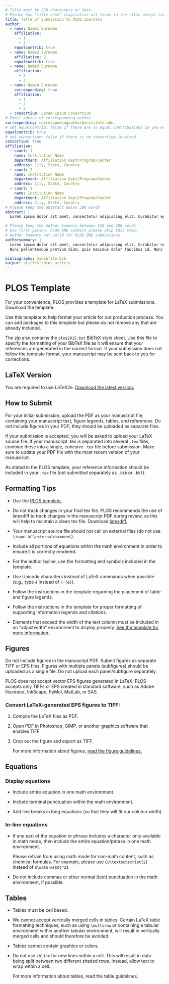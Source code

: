 ```yaml
---
# Title must be 250 characters or less.
# Please use "title case" (capitalize all terms in the title except conjunctions, prepositions, and articles).
title: Title of Submission to PLOS Journals
author:
  - name: Name1 Surname
    affiliation:
      - 1
      - 2
    equalcontrib: true
  - name: Name2 Surname
    affiliation: 2
    equalcontrib: true
  - name: Name3 Surname
    affiliation:
      - 2
      - 3
  - name: Name4 Surname
    corresponding: true
    affiliation:
      - 1
      - 2
      - 3
  - consortium: Lorem Ipsum Consortium
# Email adress of corresponding author
corresponding: correspondingauthor@institute.edu
# set equalcontrib: false if there are no equal contributions in you work
equalcontrib: true
# set consortium: false if there is no consortium involved
consortium: true
affiliation:
  - count: 1
    name: Institution Name
    department: Affiliation Dept/Program/Center
    address: City, State, Country
  - count: 2
    name: Institution Name
    department: Affiliation Dept/Program/Center
    address: City, State, Country
  - count: 3
    name: Institution Name
    department: Affiliation Dept/Program/Center
    address: City, State, Country
# Please keep the abstract below 300 words
abstract: |
  Lorem ipsum dolor sit amet, consectetur adipiscing elit. Curabitur eget porta erat. Morbi consectetur est vel gravida pretium. Suspendisse ut dui eu ante cursus gravida non sed sem. Nullam sapien tellus, commodo id velit id, eleifend volutpat quam. Phasellus mauris velit, dapibus finibus elementum vel, pulvinar non tellus. Nunc pellentesque pretium diam, quis maximus dolor faucibus id. Nunc convallis sodales ante, ut ullamcorper est egestas vitae. Nam sit amet enim ultrices, ultrices elit pulvinar, volutpat risus.

# Please keep the Author Summary between 150 and 200 words
# Use first person. PLOS ONE authors please skip this step.
# Author Summary not valid for PLOS ONE submissions
authorsummary: |
  Lorem ipsum dolor sit amet, consectetur adipiscing elit. Curabitur eget porta erat. Morbi consectetur est vel gravida pretium. Suspendisse ut dui eu ante cursus gravida non sed sem. Nullam sapien tellus, commodo id velit id, eleifend volutpat quam. Phasellus mauris velit, dapibus finibus elementum vel, pulvinar non tellus. 
  Nunc pellentesque pretium diam, quis maximus dolor faucibus id. Nunc convallis sodales ante, ut ullamcorper est egestas vitae. Nam sit amet enim ultrices, ultrices elit pulvinar, volutpat risus.

bibliography: mybibfile.bib
output: rticles::plos_article
---
```


<!-- Text based on PLOS sample manuscript, see [http://journals.plos.org/plosone/s/latex](http://journals.plos.org/plosone/s/latex)

Guidelines for all manuscripts are listed in the author instructions. [Read the instructions.](http://journals.plos.org/plosone/s/submission-guidelines)

Need assistance? Email latex@plos.org.
-->


# PLOS Template

For your convenience, PLOS provides a template for LaTeX submissions.
Download the template.

Use this template to help format your article for our production process.
You can add packages to this template but please do not remove any that are already included.

The zip also contains the `plos2015.bst` BibTeX style sheet.
Use this file to specify the formatting of your BibTeX file as it will ensure that your references are generated in the correct format.
If your submission does not follow the template format, your manuscript may be sent back to you for corrections.

## LaTeX Version

You are required to use LaTeX2e. [Download the latest version.](http://www.latex-project.org/)


## How to Submit

For your initial submission, upload the PDF as your manuscript file, containing your manuscript text, figure legends, tables, and references.
Do not include figures in your PDF; they should be uploaded as separate files.

If your submission is accepted, you will be asked to upload your LaTeX source file.
If your manuscript .tex is separated into several `.tex` files, combine these into a single, cohesive `.tex` file before submission.
Make sure to update your PDF file with the most recent version of your manuscript.

As stated in the PLOS template, your reference information should be included in your `.tex` file (not submitted separately as `.bib` or `.bbl`).

## Formatting Tips

* Use the [PLOS template.](http://journals.plos.org/plosone/s/file?id=SyJ3/plos-latex-template.zip)

* Do not track changes in your final tex file. PLOS recommends the use of latexdiff to track changes in the manuscript PDF during review, as this will help to maintain a clean tex file. Download [latexdiff.](https://www.ctan.org/pkg/latexdiff?lang=en)

* Your manuscript source file should not call on external files (do not use `\input` or `\externaldocument`).

* Include all portions of equations within the math environment in order to ensure it is correctly rendered. 

* For the author byline, use the formatting and symbols included in the template.

* Use Unicode characters instead of LaTeX commands when possible (e.g., type `é` instead of `\'{e}`).

* Follow the instructions in the template regarding the placement of table and figure legends.

* Follow the instructions in the template for proper formatting of supporting information legends and citations.

* Elements that exceed the width of the text column must be included in an “adjustwidth” environment to display properly. [See the template for more information.](http://journals.plos.org/plosone/s/file?id=SyJ3/plos-latex-template.zip)

## Figures

Do not include figures in the manuscript PDF.
Submit figures as separate TIFF or EPS files.
Figures with multiple panels (subfigures) should be uploaded as a single file.
Do not upload each panel/subfigure separately.

PLOS does not accept vector EPS figures generated in LaTeX. 
PLOS accepts only TIFFs or EPS created in standard software, such as Adobe Illustrator, InkScape, PyMol, MatLab, or SAS.

### Convert LaTeX-generated EPS figures to TIFF:

1. Compile the LaTeX files as PDF.
1. Open PDF in Photoshop, GIMP, or another graphics software that enables TIFF.
1. Crop out the figure and export as TIFF.

    For more information about figures, [read the figure guidelines.](http://journals.plos.org/plosone/s/figures)

## Equations

### Display equations

* Include entire equation in one math environment.

* Include terminal punctuation within the math environment.

* Add line breaks in long equations (so that they will fit our column width).

### In-line equations

* If any part of the equation or phrase includes a character only available in math mode, then include the entire equation/phrase in one math environment. 


    Please refrain from using math mode for non-math content, such as chemical formulas.
    For example, please use `CO\textsubscript{2}` instead of `$\mathrm{CO}^2$`

* Do not include commas or other normal (text) punctuation in the math environment, if possible.

## Tables

* Tables must be cell based.

* We cannot accept vertically merged cells in tables. Certain LaTeX table formatting techniques, such as using `\multirow` or containing a tabular environment within another tabular environment, will result in vertically merged cells and should therefore be avoided.

* Tables cannot contain graphics or colors.

* Do not use `\hline` for new lines within a cell. This will result in data being split between two different shaded rows. Instead, allow text to wrap within a cell.


    For more information about tables,  read the table guidelines. 
